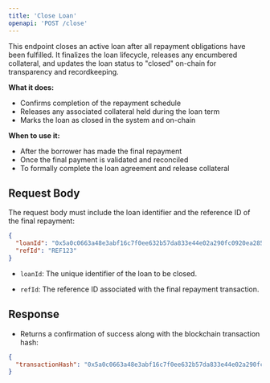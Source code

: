 ```yaml
---
title: 'Close Loan'
openapi: 'POST /close'
---
```


This endpoint closes an active loan after all repayment obligations have been fulfilled. It finalizes the loan lifecycle, releases any encumbered collateral, and updates the loan status to "closed" on-chain for transparency and recordkeeping.

**What it does:**
- Confirms completion of the repayment schedule
- Releases any associated collateral held during the loan term
- Marks the loan as closed in the system and on-chain

**When to use it:**
- After the borrower has made the final repayment
- Once the final payment is validated and reconciled
- To formally complete the loan agreement and release collateral

## Request Body

The request body must include the loan identifier and the reference ID of the final repayment:

```json
{
  "loanId": "0x5a0c0663a48e3abf16c7f0ee632b57da833e44e02a290fc0920ea2858da31f73",
  "refId": "REF123"
}
```

- `loanId`: The unique identifier of the loan to be closed.

- `refId`: The reference ID associated with the final repayment transaction.

## Response

- Returns a confirmation of success along with the blockchain transaction hash:

```json
{
  "transactionHash": "0x5a0c0663a48e3abf16c7f0ee632b57da833e44e02a290fc0920ea2858da31f73"
}
```
